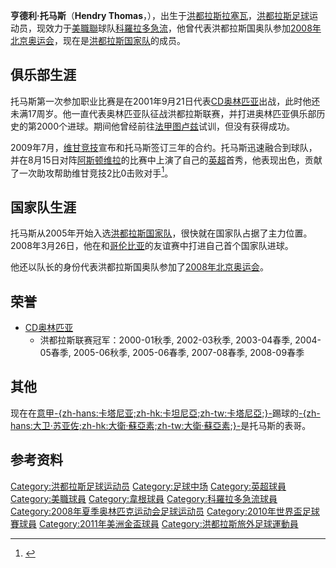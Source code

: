 {{noteTA
|G1=EPL
|T=zh-hans:亨德利·托马斯;zh-hk:亨祖利·湯馬士;zh-tw:亨德利·托馬斯;
|1=zh-hans:亨德利·托马斯;zh-hk:亨祖利·湯馬士;zh-tw:亨德利·托馬斯;
|2=zh-hans:托马斯;zh-hk:湯馬士;zh-tw:托馬斯;
|3=zh-hans:图卢兹;zh-hant:圖盧茲;zh-tw:土魯斯;zh-hk:圖盧茲;zh-mo:圖盧茲;
|4=zh-hans:大卫·苏亚佐;zh-hk:大衛·蘇亞素;zh-tw:大衛·蘇亞素;
}}
{{Football player infobox
|          playername = 亨德利·托马斯<br>''Hendry Thomas''
|            fullname = 亨德利·托马斯<br />Hendry Thomas
|            nickname = 
|         dateofbirth = {{birth date and age|1985|2|23}}
|         cityofbirth = [[拉塞瓦|拉塞瓦]]
|      countryofbirth = [[洪都拉斯|洪都拉斯]]
|              height = {{height|m=1.80}}
|         currentclub = [[科羅拉多急流|科羅拉多急流]]
|          clubnumber = 12
|            position = [[中场|中场]]
|          youthyears = 
|          youthclubs = [[CD奥林匹亚|CD奥林匹亚]]
|               years = 2001-2009<br>2009-2012<br/>2012-
|               clubs = [[CD奥林匹亚|CD奥林匹亚]]<br>[[威根竞技足球俱乐部|韋根]]<br/>[[科羅拉多急流|科羅拉多急流]]
|         caps(goals) = 143 (6)<br/>{{0}}55 (0)<br/>{{0}}0 (0)
|       nationalyears = 2007-2008<br>2006-
|        nationalteam = 洪都拉斯U-23<br/>[[洪都拉斯国家足球队|洪都拉斯]]
| nationalcaps(goals) = {{0}}7 (3)<br />38 (2)
|            pcupdate = 2012年5月31日
|            ntupdate = 2009.12.11
}}
'''亨德利·托马斯'''（'''Hendry Thomas'''，{{bd|1985年|2月23日|}}），出生于[[洪都拉斯|洪都拉斯]][[拉塞瓦|拉塞瓦]]，[[洪都拉斯|洪都拉斯]][[足球|足球]]运动员，现效力于[[美職聯|美職聯]]球队[[科羅拉多急流|科羅拉多急流]]，他曾代表洪都拉斯国奥队参加[[2008年北京奥运会|2008年北京奥运会]]，现在是[[洪都拉斯国家足球队|洪都拉斯国家队]]的成员。

==俱乐部生涯==
托马斯第一次参加职业比赛是在2001年9月21日代表[[CD奥林匹亚|CD奥林匹亚]]出战{{tsl|en|Real Comayagua||皇家科马亚瓜}}，此时他还未满17周岁。他一直代表奥林匹亚队征战洪都拉斯联赛，并打进奥林匹亚俱乐部历史的第2000个进球。期间他曾经前往[[法甲|法甲]][[图卢兹足球俱乐部|图卢兹]]试训，但没有获得成功。

2009年7月，[[维甘竞技|维甘竞技]]宣布和托马斯签订三年的合约。托马斯迅速融合到球队，并在8月15日对阵[[阿斯顿维拉|阿斯顿维拉]]的比赛中上演了自己的[[英超|英超]]首秀，他表现出色，贡献了一次助攻帮助维甘竞技2比0击败对手<ref>{{cite news |title = Aston Villa 0 - 2 Wigan  |url =http://news.bbc.co.uk/sport1/hi/football/eng_prem/8197493.stm}}{{en}}</ref>。

==国家队生涯==
托马斯从2005年开始入选[[洪都拉斯国家足球队|洪都拉斯国家队]]，很快就在国家队占据了主力位置。2008年3月26日，他在和[[哥伦比亚国家足球队|哥伦比亚]]的友谊赛中打进自己首个国家队进球。

他还以队长的身份代表洪都拉斯国奥队参加了[[2008年北京奥运会|2008年北京奥运会]]。

==荣誉==
* [[CD奥林匹亚|CD奥林匹亚]]
** 洪都拉斯联赛冠军：2000-01秋季, 2002-03秋季, 2003-04春季, 2004-05春季, 2005-06秋季, 2005-06春季, 2007-08春季, 2008-09春季

==其他==
现在在[[意甲|意甲]][[卡塔尼亞足球俱樂部|-{zh-hans:卡塔尼亚;zh-hk:卡坦尼亞;zh-tw:卡塔尼亞;}-]]踢球的[[大衛·蘇亞素|-{zh-hans:大卫·苏亚佐;zh-hk:大衛·蘇亞素;zh-tw:大衛·蘇亞素;}-]]是托马斯的表哥。

==参考资料==
<references />

{{2008年奧運會男子足球洪都拉斯參賽名單}}
{{Honduras Squad 2010 World Cup}}

{{DEFAULTSORT:Thomas，Hendry}}

[[Category:洪都拉斯足球运动员|Category:洪都拉斯足球运动员]]
[[Category:足球中场|Category:足球中场]]
[[Category:英超球員|Category:英超球員]]
[[Category:美職球員|Category:美職球員]]
[[Category:韋根球員|Category:韋根球員]]
[[Category:科羅拉多急流球員|Category:科羅拉多急流球員]]
[[Category:2008年夏季奥林匹克运动会足球运动员|Category:2008年夏季奥林匹克运动会足球运动员]]
[[Category:2010年世界盃足球賽球員|Category:2010年世界盃足球賽球員]]
[[Category:2011年美洲金盃球員|Category:2011年美洲金盃球員]]
[[Category:洪都拉斯旅外足球運動員|Category:洪都拉斯旅外足球運動員]]